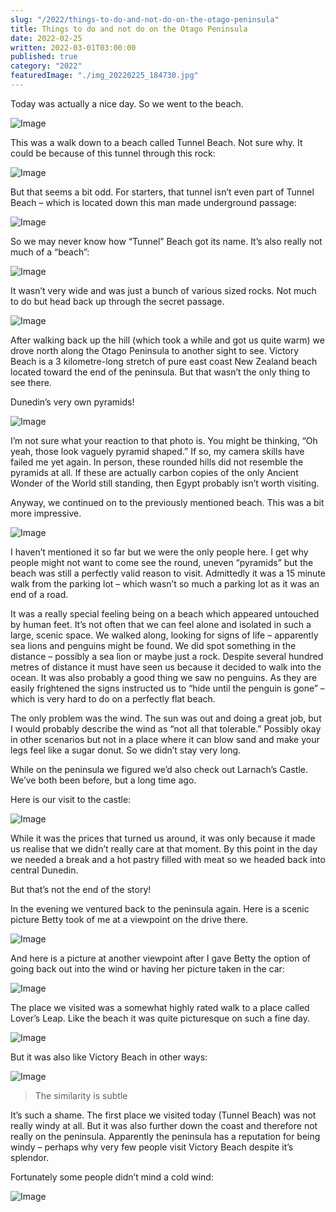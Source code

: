 ```yaml
---
slug: "/2022/things-to-do-and-not-do-on-the-otago-peninsula"
title: Things to do and not do on the Otago Peninsula
date: 2022-02-25
written: 2022-03-01T03:00:00
published: true
category: "2022"
featuredImage: "./img_20220225_184730.jpg"
---
```


Today was actually a nice day. So we went to the beach.

![Image](img_20220225_101403.jpg)

This was a walk down to a beach called Tunnel Beach. Not sure why. It could be because of this tunnel through this rock:

![Image](img_20220225_103332.jpg)

But that seems a bit odd. For starters, that tunnel isn’t even part of Tunnel Beach – which is located down this man made underground passage:

![Image](img_20220225_102723.jpg)

So we may never know how “Tunnel” Beach got its name. It’s also really not much of a “beach”:

![Image](img_20220225_103005.jpg)

It wasn’t very wide and was just a bunch of various sized rocks. Not much to do but head back up through the secret passage.

![Image](img_20220225_103156.jpg)

After walking back up the hill (which took a while and got us quite warm) we drove north along the Otago Peninsula to another sight to see. Victory Beach is a 3 kilometre-long stretch of pure east coast New Zealand beach located toward the end of the peninsula. But that wasn’t the only thing to see there.

Dunedin’s very own pyramids!

![Image](img_20220225_120009.jpg)

I’m not sure what your reaction to that photo is. You might be thinking, “Oh yeah, those look vaguely pyramid shaped.” If so, my camera skills have failed me yet again. In person, these rounded hills did not resemble the pyramids at all. If these are actually carbon copies of the only Ancient Wonder of the World still standing, then Egypt probably isn’t worth visiting.

Anyway, we continued on to the previously mentioned beach. This was a bit more impressive.

![Image](img_20220225_121305.jpg)

I haven’t mentioned it so far but we were the only people here. I get why people might not want to come see the round, uneven “pyramids” but the beach was still a perfectly valid reason to visit. Admittedly it was a 15 minute walk from the parking lot – which wasn’t so much a parking lot as it was an end of a road.

It was a really special feeling being on a beach which appeared untouched by human feet. It’s not often that we can feel alone and isolated in such a large, scenic space. We walked along, looking for signs of life – apparently sea lions and penguins might be found. We did spot something in the distance – possibly a sea lion or maybe just a rock. Despite several hundred metres of distance it must have seen us because it decided to walk into the ocean. It was also probably a good thing we saw no penguins. As they are easily frightened the signs instructed us to “hide until the penguin is gone” – which is very hard to do on a perfectly flat beach.

The only problem was the wind. The sun was out and doing a great job, but I would probably describe the wind as “not all that tolerable.” Possibly okay in other scenarios but not in a place where it can blow sand and make your legs feel like a sugar donut. So we didn’t stay very long.

While on the peninsula we figured we’d also check out Larnach’s Castle. We’ve both been before, but a long time ago.

Here is our visit to the castle:

![Image](img_20220225_132504.jpg)

While it was the prices that turned us around, it was only because it made us realise that we didn’t really care at that moment. By this point in the day we needed a break and a hot pastry filled with meat so we headed back into central Dunedin.

But that’s not the end of the story!

In the evening we ventured back to the peninsula again. Here is a scenic picture Betty took of me at a viewpoint on the drive there.

![Image](img_20220225_175658.jpg)

And here is a picture at another viewpoint after I gave Betty the option of going back out into the wind or having her picture taken in the car:

![Image](img_20220225_180038.jpg)

The place we visited was a somewhat highly rated walk to a place called Lover’s Leap. Like the beach it was quite picturesque on such a fine day.

![Image](img_20220225_184730.jpg)

But it was also like Victory Beach in other ways:

![Image](img_20220225_184759.jpg)

> The similarity is subtle

It’s such a shame. The first place we visited today (Tunnel Beach) was not really windy at all. But it was also further down the coast and therefore not really on the peninsula. Apparently the peninsula has a reputation for being windy – perhaps why very few people visit Victory Beach despite it’s splendor.

Fortunately some people didn’t mind a cold wind:

![Image](img_20220225_182753.jpg)